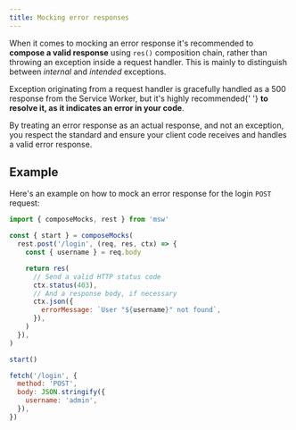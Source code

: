 ```yaml
---
title: Mocking error responses
---
```


When it comes to mocking an error response it's recommended to **compose a valid response** using `res()` composition chain, rather than throwing an exception inside a request handler. This is mainly to distinguish between _internal_ and _intended_ exceptions.

<Hint mode="warning">
  Exception originating from a request handler is gracefully handled as a 500
  response from the Service Worker, but it's highly recommended{' '}
  <strong>to resolve it, as it indicates an error in your code</strong>.
</Hint>

By treating an error response as an actual response, and not an exception, you respect the standard and ensure your client code receives and handles a valid error response.

## Example

Here's an example on how to mock an error response for the login `POST` request:

```js
import { composeMocks, rest } from 'msw'

const { start } = composeMocks(
  rest.post('/login', (req, res, ctx) => {
    const { username } = req.body

    return res(
      // Send a valid HTTP status code
      ctx.status(403),
      // And a response body, if necessary
      ctx.json({
        errorMessage: `User "${username}" not found`,
      }),
    )
  }),
)

start()
```

```js
fetch('/login', {
  method: 'POST',
  body: JSON.stringify({
    username: 'admin',
  }),
})
```
